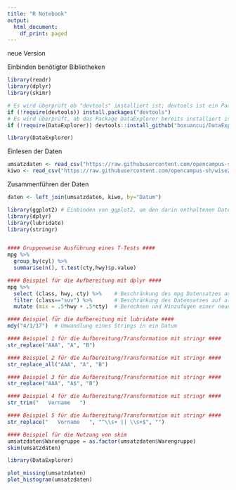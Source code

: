 ---
title: "R Notebook"
output:
  html_document:
    df_print: paged
---
neue Version

Einbinden benötigter Bibliotheken
```{r}
library(readr)
library(dplyr)
library(skimr)

# Es wird überprüft ob "devtools" installiert ist; devtools ist ein Package, um Package von GitHub zu installieren
if (!require(devtools)) install.packages("devtools")
# Es wird überprüft, ob das Package DataExplorer bereits installiert ist, ansonsten wird es von GitHub installiert
if (!require(DataExplorer)) devtools::install_github("boxuancui/DataExplorer")

library(DataExplorer)

```


Einlesen der Daten
```{r}
umsatzdaten <- read_csv("https://raw.githubusercontent.com/opencampus-sh/wise20-datascience/main/umsatzdaten_gekuerzt.csv")
kiwo <- read_csv("https://raw.githubusercontent.com/opencampus-sh/wise20-datascience/main/kiwo.csv")


```


Zusammenführen der Daten
```{r}
daten <- left_join(umsatzdaten, kiwo, by="Datum")

```


```{r}
library(ggplot2) # Einbinden von ggplot2, um den darin enthaltenen Datensatz mpg zu nutzen
library(dplyr)
library(lubridate)
library(stringr)


#### Gruppenweise Ausführung eines T-Tests ####
mpg %>%
  group_by(cyl) %>%
  summarise(n(), t.test(cty,hwy)$p.value)
```


```{r}
#### Beispiel für die Aufbereitung mit dplyr ####
mpg %>%
  select (class, hwy, cty) %>%    # Beschränkung des mpg Datensatzes auf die Variablen class, hwy und cty
  filter (class=="suv") %>%       # Beschränkung des Datensatzes auf alle Fälle (Cases), bei denen die Variable class dem Wert 'suv' entspricht
  mutate (mix = .5*hwy + .5*cty)  # Berechnen und Hinzufügen einer neuen Variable mit dem Namen mix und den entsprechend berechneten Werten
```


```{r}
#### Beispiel für die Aufbereitung mit lubridate #### 
mdy("4/1/17")  # Umwandlung eines Strings in ein Datum
```


```{r}
#### Beispiel 1 für die Aufbereitung/Transformation mit stringr #### 
str_replace("AAA", "A", "B")
```

```{r}
#### Beispiel 2 für die Aufbereitung/Transformation mit stringr #### 
str_replace_all("AAA", "A", "B")
```


```{r}
#### Beispiel 3 für die Aufbereitung/Transformation mit stringr #### 
str_replace("AAA", "A$", "B")
```


```{r}
#### Beispiel 4 für die Aufbereitung/Transformation mit stringr #### 
str_trim("   Vorname   ")
```


```{r}
#### Beispiel 5 für die Aufbereitung/Transformation mit stringr #### 
str_replace("   Vorname   ", "^\\s+ || \\s+$", "")

```

```{r}
#### Beispiel für die Nutzung von skim
umsatzdaten$Warengruppe = as.factor(umsatzdaten$Warengruppe)
skim(umsatzdaten)

```

```{r}
library(DataExplorer)

plot_missing(umsatzdaten)
plot_histogram(umsatzdaten)

```

